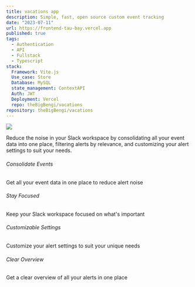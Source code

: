 ```yaml
---
title: vacations app
description: Simple, fast, open source custom event tracking
date: "2023-07-11"
url: https://frontend-tau-bay.vercel.app
published: true
tags:
  - Authentication
  - API
  - Fullstack
  - Typescript
stack:
  Framework: Vite.js
  Use_case: Store
  Database: MySQL
  state_management: ContextAPI
  Auth: JWT
  Deployment: Vercel
  repo: theBigBengi/vacations
repository: theBigBengi/vacations
---
```


[![](/vacations.png)](https://frontend-tau-bay.vercel.app)

Reduce the noise in your Slack workspace by consolidating all your event data into one place, filtering alerts by relevance, and customizing your alert settings to suit your needs.

###### Consolidate Events

Get all your event data in one place to reduce alert noise

###### Stay Focused

Keep your Slack workspace focused on what's important

###### Customizable Settings

Customize your alert settings to suit your unique needs

###### Clear Overview

Get a clear overview of all your alerts in one place
